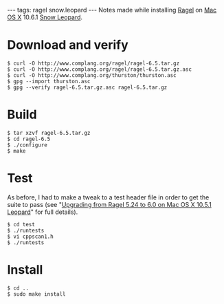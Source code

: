 ---
tags: ragel snow.leopard
---
Notes made while installing [[Ragel]] on [[Mac OS X]] 10.6.1 [[Snow Leopard]].

= Download and verify =

<pre lang="shell">$ curl -O http://www.complang.org/ragel/ragel-6.5.tar.gz
$ curl -O http://www.complang.org/ragel/ragel-6.5.tar.gz.asc
$ curl -O http://www.complang.org/thurston/thurston.asc
$ gpg --import thurston.asc
$ gpg --verify ragel-6.5.tar.gz.asc ragel-6.5.tar.gz</pre>

= Build =

<pre lang="shell">$ tar xzvf ragel-6.5.tar.gz 
$ cd ragel-6.5
$ ./configure
$ make</pre>

= Test =

As before, I had to make a tweak to a test header file in order to get the suite to pass (see "[[Upgrading from Ragel 5.24 to 6.0 on Mac OS X 10.5.1 Leopard]]" for full details).

<pre lang="shell">$ cd test
$ ./runtests
$ vi cppscan1.h 
$ ./runtests</pre>

= Install =

<pre lang="shell">$ cd ..
$ sudo make install</pre>
